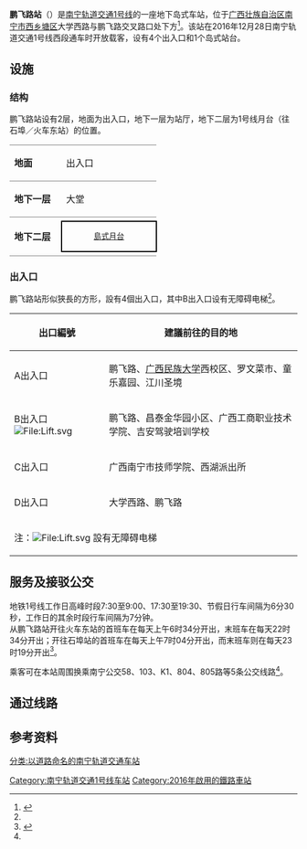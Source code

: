 {{Station Infobox
|Station Name= 鹏飞路站<br><small>Camh Roen Bungzfaih</small>
|Engname     = <small>Pengfei Lu Station</small>
|Linecolor1  = #{{南宁轨道交通标志色|1}}
|Image       =  南宁地铁鹏飞路站.jpg
|ImageTitle  = 
|Number      = 
|Location    = [[广西壮族自治区|广西壮族自治区]][[南宁市|南宁市]][[西乡塘区|西乡塘区]]大学西路
|Coord       = {{coord|22|50|8.53|N|108|11|53.84|E|type:railway}}
|Line        = [[南宁轨道交通|南宁轨道交通]]{{南宁轨道交通线路名|1}}
|Platform    = 1个[[岛式站台|岛式站台]]
|Exit        = 4个出入口
|Time        = 2016年12月28日
|Time First  = {{南宁轨道交通线路名|1}}<br />往[[石埠站|石埠站]]方向：07:04<br />往[[南宁东站|火车东站]]方向：06:34
|Time Last   = {{南宁轨道交通线路名|1}}<br />往[[石埠站|石埠站]]方向：23:19<br />往[[南宁东站|火车东站]]方向：22:34
}}

'''鹏飞路站'''（{{lang-za|Camh Roen Bungzfaih}}）是[[南宁轨道交通|南宁轨道交通]][[南宁轨道交通1号线|1号线]]的一座地下岛式车站，位于[[广西壮族自治区|广西壮族自治区]][[南宁市|南宁市]][[西乡塘区|西乡塘区]]大学西路与鹏飞路交叉路口处下方<ref name=zhaobao>{{cite news|title=1号线西段站点地图 出行必备|url=http://ngzb.gxnews.com.cn/html/2016-12/28/content_1348243.htm|author=赵劲松|date=2016-12-28|work=南国早报|publisher=广西日报传媒集团|pages=B8|accessdate=2017-01-09|location=南宁|deadurl=yes|archiveurl=https://web.archive.org/web/20170104162733/http://ngzb.gxnews.com.cn/html/2016-12/28/content_1348243.htm|archivedate=2017-01-04}}</ref>。该站在2016年12月28日南宁轨道交通1号线西段通车时开放载客，设有4个出入口和1个岛式站台。

== 设施 ==
=== 结构 ===
鹏飞路站设有2层，地面为出入口，地下一层为站厅，地下二层为1号线月台（往石埠／火车东站）的位置。
{|cellspacing=0 cellpadding=3
|-
|style="border-top:solid 1px gray;border-bottom:solid 1px gray;" width=75 valign=top|'''地面'''
|style="border-top:solid 1px gray;border-bottom:solid 1px gray;" width=150 valign=top colspan=2|出入口
|-
|style="border-bottom:solid 1px gray;" valign=top|'''地下一层'''
|style="border-bottom:solid 1px gray;" valign=top|大堂
|style="border-bottom:solid 1px gray;" valign=top|客服中心、商店、自助服務
|-
|style="border-bottom:solid 1px gray;" rowspan=6 valign=top|'''地下二层'''
|style="border-bottom:solid 1px gray;"|{{arrow|L}}
|style="border-bottom:solid 1px gray;"|{{南宁轨道交通线路名|1|c}}列車往[[石埠站|石埠]]方向
|-
|style="border:solid 2px black;font-size:smaller;text-align:center;" colspan=2|[[島式月台|島式月台]]
|-
|style="border-bottom:solid 1px gray;"|
|style="border-bottom:solid 1px gray;"|{{split text|{{南宁轨道交通线路名|1|c}}列車往[[南宁东站#地铁车站|火车东站]]方向|{{arrow|R}}}}
|}

=== 出入口 ===
鹏飞路站形似狹長的方形，設有4個出入口，其中B出入口设有无障碍电梯<ref name=zhaobao/>。

{| class="wikitable"
! width=150 | 出口編號 !! 建議前往的目的地
|-
| A出入口 || 鹏飞路、[[广西民族大学|广西民族大学]]西校区、罗文菜市、童乐嘉园、江川圣境
|-
| B出入口 [[File:Lift.svg|File:Lift.svg]] || 鹏飞路、昌泰金华园小区、广西工商职业技术学院、吉安驾驶培训学校
|-
| C出入口 || 广西南宁市技师学院、西湖派出所
|-
| D出入口 || 大学西路、鹏飞路
|-
| bgcolor="#EEEEEE" colspan=3 | 注：[[File:Lift.svg|File:Lift.svg]] 設有无障碍电梯
|}

== 服务及接驳公交 ==
地铁1号线工作日高峰时段7∶30至9∶00、17∶30至19∶30、节假日行车间隔为6分30秒，工作日的其余时段行车间隔为7分钟。<br>
从鹏飞路站开往火车东站的首班车在每天上午6时34分开出，末班车在每天22时34分开出；开往石埠站的首班车在每天上午7时04分开出，而末班车则在每天23时19分开出<ref>{{cite web|url=http://nngdjt.com/html/service1b/|title=首末班车时刻表|publisher=南宁轨道交通集团有限责任公司|accessdate=2017-06-28|archive-date=2017-06-20|archive-url=https://web.archive.org/web/20170620194427/http://www.nngdjt.com/html/service1b/|dead-url=no}}</ref>。

乘客可在本站周围换乘南宁公交58、103、K1、804、805路等5条公交线路<ref name=zhaobao/>。

== 通过线路 ==
{{s-rail-start}}
{{s-rail|title=南宁轨道交通}}
{{s-line new|system=NanningRT|line=1|previous=南职院|next=西乡塘客运站|type=P1}}
{{s-end}}

== 参考资料 ==
{{reflist}}

{{南宁轨道交通1号线车站}}

[[Category:南宁轨道交通1号线车站|Category:南宁轨道交通1号线车站]]
[[Category:2016年啟用的鐵路車站|Category:2016年啟用的鐵路車站]]
[[分类:以道路命名的南宁轨道交通车站|分类:以道路命名的南宁轨道交通车站]]